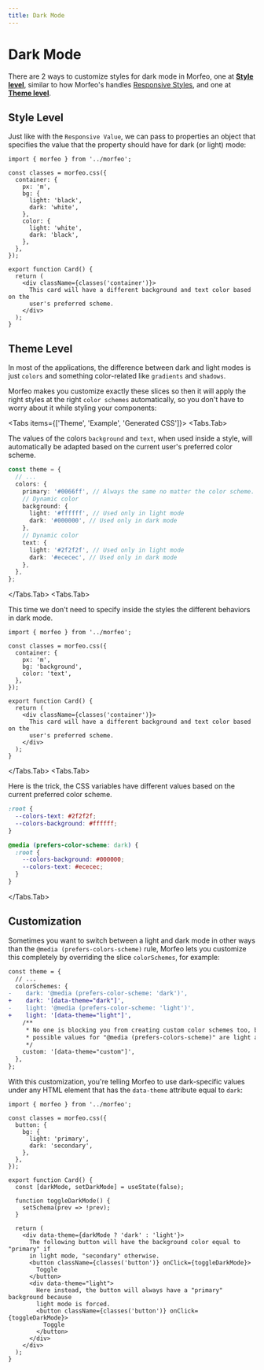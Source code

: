 ```yaml
---
title: Dark Mode
---
```



# Dark Mode

There are 2 ways to customize styles for dark mode in Morfeo, one at **[Style level](#style-level)**, similar to how Morfeo's handles [Responsive Styles](/responsive), and one at **[Theme level](#theme-level)**.

## Style Level

Just like with the `Responsive Value`, we can pass to properties an object that specifies the value that the property should have for dark (or light) mode:

```tsx filename="components/Card" showLineNumbers {6-9, 10-13}
import { morfeo } from '../morfeo';

const classes = morfeo.css({
  container: {
    px: 'm',
    bg: {
      light: 'black',
      dark: 'white',
    },
    color: {
      light: 'white',
      dark: 'black',
    },
  },
});

export function Card() {
  return (
    <div className={classes('container')}>
      This card will have a different background and text color based on the
      user's preferred scheme.
    </div>
  );
}
```

## Theme Level

In most of the applications, the difference between dark and light modes is just `colors` and something color-related like `gradients` and `shadows`.

Morfeo makes you customize exactly these slices so then it will apply the right styles at the right `color schemes` automatically, so you don't have to worry about it while styling your components:

<Tabs items={['Theme', 'Example', 'Generated CSS']}>
<Tabs.Tab>

<Callout type="info">

The values of the colors `background` and `text`, when used inside a style, will automatically be adapted based on the current user's preferred color scheme.

</Callout>

```typescript filename="morfeo.ts" showLineNumbers {4,6,11}
const theme = {
  // ...
  colors: {
    primary: '#0066ff', // Always the same no matter the color scheme.
    // Dynamic color
    background: {
      light: '#ffffff', // Used only in light mode
      dark: '#000000', // Used only in dark mode
    },
    // Dynamic color
    text: {
      light: '#2f2f2f', // Used only in light mode
      dark: '#ececec', // Used only in dark mode
    },
  },
};
```

</Tabs.Tab>
<Tabs.Tab>

<Callout type="info">

This time we don't need to specify inside the styles the different behaviors in dark mode.

</Callout>

```tsx filename="components/Card" showLineNumbers {6-7, 14-15}
import { morfeo } from '../morfeo';

const classes = morfeo.css({
  container: {
    px: 'm',
    bg: 'background',
    color: 'text',
  },
});

export function Card() {
  return (
    <div className={classes('container')}>
      This card will have a different background and text color based on the
      user's preferred scheme.
    </div>
  );
}
```

</Tabs.Tab>
<Tabs.Tab>

<Callout type="info">

Here is the trick, the CSS variables have different values based on the current preferred color scheme.

</Callout>

```css filename="morfeo.css" showLineNumbers
:root {
  --colors-text: #2f2f2f;
  --colors-background: #ffffff;
}

@media (prefers-color-scheme: dark) {
  :root {
    --colors-background: #000000;
    --colors-text: #ececec;
  }
}
```

</Tabs.Tab>
</Tabs>

## Customization

Sometimes you want to switch between a light and dark mode in other ways than the `@media (prefers-colors-scheme)` rule, Morfeo lets you customize this completely by overriding the slice `colorSchemes`, for example:

```diff showLineNumbers
const theme = {
  // ...
  colorSchemes: {
-    dark: '@media (prefers-color-scheme: 'dark')',
+    dark: '[data-theme="dark"]',
-    light: '@media (prefers-color-scheme: 'light')',
+    light: '[data-theme="light"]',
    /**
     * No one is blocking you from creating custom color schemes too, but be aware that the only
     * possible values for "@media (prefers-colors-scheme)" are light and dark.
     */
    custom: '[data-theme="custom"]',
  },
};
```

With this customization, you're telling Morfeo to use dark-specific values under any HTML element that has the `data-theme` attribute equal to `dark`:

```tsx filename="components/Card" showLineNumbers {20, 26}
import { morfeo } from '../morfeo';

const classes = morfeo.css({
  button: {
    bg: {
      light: 'primary',
      dark: 'secondary',
    },
  },
});

export function Card() {
  const [darkMode, setDarkMode] = useState(false);

  function toggleDarkMode() {
    setSchema(prev => !prev);
  }

  return (
    <div data-theme={darkMode ? 'dark' : 'light'}>
      The following button will have the background color equal to "primary" if
      in light mode, "secondary" otherwise.
      <button className={classes('button')} onClick={toggleDarkMode}>
        Toggle
      </button>
      <div data-theme="light">
        Here instead, the button will always have a "primary" background because
        light mode is forced.
        <button className={classes('button')} onClick={toggleDarkMode}>
          Toggle
        </button>
      </div>
    </div>
  );
}
```

